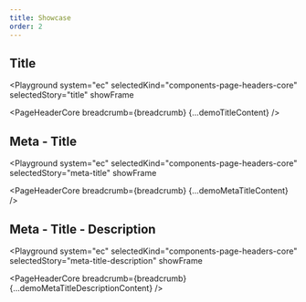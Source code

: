 ```yaml
---
title: Showcase
order: 2
---
```




## Title

<Playground
  system="ec"
  selectedKind="components-page-headers-core"
  selectedStory="title"
  showFrame
>
  <PageHeaderCore breadcrumb={breadcrumb} {...demoTitleContent} />
</Playground>

## Meta - Title

<Playground
  system="ec"
  selectedKind="components-page-headers-core"
  selectedStory="meta-title"
  showFrame
>
  <PageHeaderCore breadcrumb={breadcrumb} {...demoMetaTitleContent} />
</Playground>

## Meta - Title - Description

<Playground
  system="ec"
  selectedKind="components-page-headers-core"
  selectedStory="meta-title-description"
  showFrame
>
  <PageHeaderCore
    breadcrumb={breadcrumb}
    {...demoMetaTitleDescriptionContent}
  />
</Playground>

